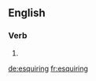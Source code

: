 
==English==

===Verb===
{{head|en|present participle}}

# {{present participle of|esquire|lang=en|nocat=1}}

[[de:esquiring]]
[[fr:esquiring]]